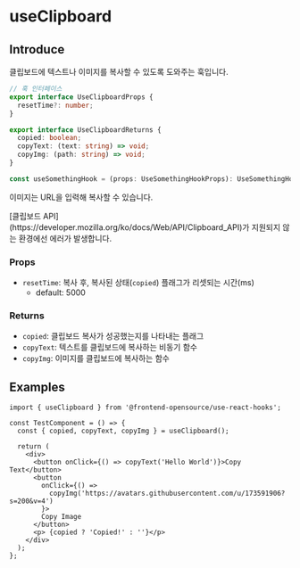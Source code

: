 # useClipboard

## Introduce

클립보드에 텍스트나 이미지를 복사할 수 있도록 도와주는 훅입니다.

```ts
// 훅 인터페이스
export interface UseClipboardProps {
  resetTime?: number;
}

export interface UseClipboardReturns {
  copied: boolean;
  copyText: (text: string) => void;
  copyImg: (path: string) => void;
}

const useSomethingHook = (props: UseSomethingHookProps): UseSomethingHookReturns
```


<Callout type="info">이미지는 URL을 입력해 복사할 수 있습니다.</Callout>

<Callout type="warning">
  [클립보드 API](https://developer.mozilla.org/ko/docs/Web/API/Clipboard_API)가
  지원되지 않는 환경에선 에러가 발생합니다.
</Callout>

### Props

- `resetTime`: 복사 후, 복사된 상태(`copied`) 플래그가 리셋되는 시간(ms)
  - default: 5000

### Returns

- `copied`: 클립보드 복사가 성공했는지를 나타내는 플래그
- `copyText`: 텍스트를 클립보드에 복사하는 비동기 함수
- `copyImg`: 이미지를 클립보드에 복사하는 함수

## Examples

```tsx copy filename="TestComponent.tsx"
import { useClipboard } from '@frontend-opensource/use-react-hooks';

const TestComponent = () => {
  const { copied, copyText, copyImg } = useClipboard();

  return (
    <div>
      <button onClick={() => copyText('Hello World')}>Copy Text</button>
      <button
        onClick={() =>
          copyImg('https://avatars.githubusercontent.com/u/173591906?s=200&v=4')
        }>
        Copy Image
      </button>
      <p> {copied ? 'Copied!' : ''}</p>
    </div>
  );
};
```

